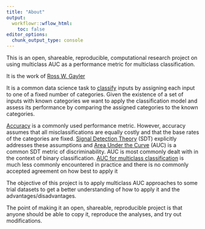 ```yaml
---
title: "About"
output:
  workflowr::wflow_html:
    toc: false
editor_options:
  chunk_output_type: console
---
```


This is an open, shareable, reproducible, computational research project on using multiclass AUC as a performance metric for multiclass classification.

It is the work of [Ross W. Gayler](https://www.rossgayler.com/)

It is a common data science task to [classify](https://en.wikipedia.org/wiki/Multiclass_classification) inputs by assigning each input to one of a fixed number of categories.
Given the existence of a set of inputs with known categories we want to apply the classification model and assess its performance by comparing the assigned categories to the known categories.

[Accuracy](https://en.wikipedia.org/wiki/Accuracy_and_precision#In_multiclass_classification) is a commonly used performance metric.
However, accuracy assumes that all misclassifications are equally costly and that the base rates of the categories are fixed.
[Signal Detection Theory](https://en.wikipedia.org/wiki/Detection_theory) (SDT) explicitly addresses these assumptions and [Area Under the Curve](https://en.wikipedia.org/wiki/Receiver_operating_characteristic#Area_under_the_curve) (AUC) is a common SDT metric of discriminability.
AUC is most commonly dealt with in the context of binary classification.
[AUC for multiclass classification](https://en.wikipedia.org/wiki/Receiver_operating_characteristic#ROC_curves_beyond_binary_classification) is much less commonly encountered in practice and there is no commonly accepted agreement on how best to apply it

The objective of this project is to apply multiclass AUC approaches to some trial datasets to get a better understanding of how to apply it and the advantages/disadvantages.

The point of making it an open, shareable, reproducible project is that anyone should be able to copy it, reproduce the analyses, and try out modifications.
